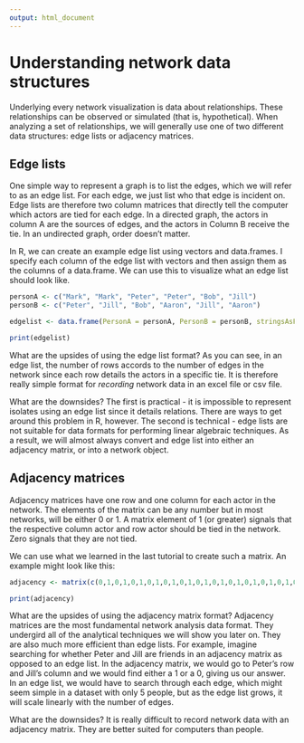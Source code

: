 ```yaml
---
output: html_document
---
```


# Understanding network data structures

Underlying every network visualization is data about relationships. These relationships can be observed or simulated (that is, hypothetical). When analyzing a set of relationships, we will generally use one of two different data structures: edge lists or adjacency matrices.

## Edge lists

One simple way to represent a graph is to list the edges, which we will refer to as an edge list. For each edge, we just list who that edge is incident on. Edge lists are therefore two column matrices that directly tell the computer which actors are tied for each edge. In a directed graph, the actors in column A are the sources of edges, and the actors in Column B receive the tie. In an undirected graph, order doesn't matter.

In R, we can create an example edge list using vectors and data.frames.  I specify each column of the edge list with vectors and then assign them as the columns of a data.frame. We can use this to visualize what an edge list should look like. 

```r
personA <- c("Mark", "Mark", "Peter", "Peter", "Bob", "Jill")
personB <- c("Peter", "Jill", "Bob", "Aaron", "Jill", "Aaron")

edgelist <- data.frame(PersonA = personA, PersonB = personB, stringsAsFactors = F)

print(edgelist)
```

What are the upsides of using the edge list format? As you can see, in an edge list, the number of rows accords to the number of edges in the network since each row details the actors in a specific tie. It is therefore really simple format for _recording_ network data in an excel file or csv file. 

What are the downsides? The first is practical - it is impossible to represent isolates using an edge list since it details relations. There are ways to get around this problem in R, however. The second is technical - edge lists are not suitable for data formats for performing linear algebraic techniques. As a result, we will almost always convert and edge list into either an adjacency matrix, or into a network object. 

## Adjacency matrices

Adjacency matrices have one row and one column for each actor in the network.  The elements of the matrix can be any number but in most networks, will be either 0 or 1. A matrix element of 1 (or greater) signals that the respective column actor and row actor should be tied in the network. Zero signals that they are not tied. 

We can use what we learned in the last tutorial to create such a matrix. An example might look like this:
```r
adjacency <- matrix(c(0,1,0,1,0,1,0,1,0,1,0,1,0,1,0,1,0,1,0,1,0,1,0,1,0), nrow = 5, ncol = 5, dimnames = list(c("Mark", "Peter", "Bob", "Jill", "Aaron"), c("Mark", "Peter", "Bob", "Jill", "Aaron")))

print(adjacency)
```

What are the upsides of using the adjacency matrix format? Adjacency matrices are the most fundamental network analysis data format.  They undergird all of the analytical techniques we will show you later on. They are also much more efficient than edge lists. For example, imagine searching for whether Peter and Jill are friends in an adjacency matrix as opposed to an edge list.  In the adjacency matrix, we would go to Peter's row and Jill's column and we would find either a 1 or a 0, giving us our answer. In an edge list, we would have to search through each edge, which might seem simple in a dataset with only 5 people, but as the edge list grows, it will scale linearly with the number of edges.

What are the downsides? It is really difficult to record network data with an adjacency matrix. They are better suited for computers than people.  